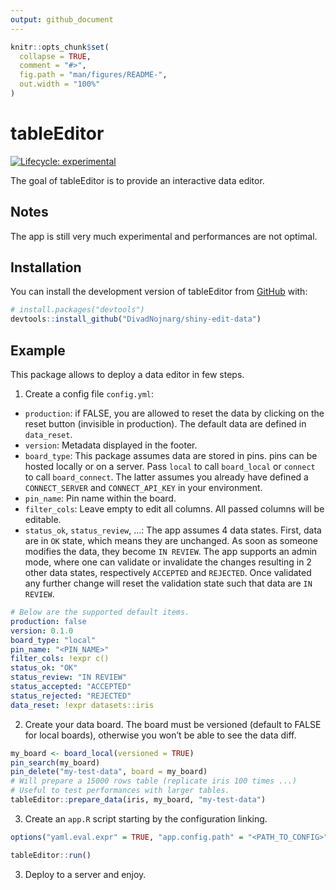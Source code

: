 ```yaml
---
output: github_document
---
```


<!-- README.md is generated from README.Rmd. Please edit that file -->

```r
knitr::opts_chunk$set(
  collapse = TRUE,
  comment = "#>",
  fig.path = "man/figures/README-",
  out.width = "100%"
)
```

# tableEditor

<!-- badges: start -->
[![Lifecycle: experimental](https://img.shields.io/badge/lifecycle-experimental-orange.svg)](https://lifecycle.r-lib.org/articles/stages.html#experimental)
<!-- badges: end -->

The goal of tableEditor is to provide an interactive data editor.

## Notes

The app is still very much experimental and performances are not optimal.

## Installation

You can install the development version of tableEditor from [GitHub](https://github.com/) with:

``` r
# install.packages("devtools")
devtools::install_github("DivadNojnarg/shiny-edit-data")
```

## Example

This package allows to deploy a data editor in few steps.

1. Create a config file `config.yml`:

  - `production`: if FALSE, you are allowed to reset the data by clicking on the reset
  button (invisible in production). The default data are defined in `data_reset`.
  - `version`: Metadata displayed in the footer.
  - `board_type`: This package assumes data are stored in pins. pins can be hosted locally or on a server. Pass `local` to call `board_local` or `connect` to call `board_connect`. The latter assumes you already have defined a `CONNECT_SERVER` and `CONNECT_API_KEY` in your environment.
  - `pin_name`: Pin name within the board.
  - `filter_cols`: Leave empty to edit all columns. All passed columns will be editable.
  - `status_ok`, `status_review`, ...: The app assumes 4 data states. First, data are in `OK` state, which means they are unchanged.
  As soon as someone modifies the data, they become `IN REVIEW`. The app supports an admin mode, where one can validate or invalidate the changes resulting in 2 other data states, respectively `ACCEPTED` and `REJECTED`. Once validated any further change will reset the validation state such that data are `IN REVIEW`.

```yaml
# Below are the supported default items.
production: false
version: 0.1.0
board_type: "local"
pin_name: "<PIN_NAME>"
filter_cols: !expr c()
status_ok: "OK"
status_review: "IN REVIEW"
status_accepted: "ACCEPTED"
status_rejected: "REJECTED"
data_reset: !expr datasets::iris
```

2. Create your data board. The board must be versioned (default to FALSE for local boards), 
otherwise you won't be able to see the data diff.

```r
my_board <- board_local(versioned = TRUE)
pin_search(my_board)
pin_delete("my-test-data", board = my_board)
# Will prepare a 15000 rows table (replicate iris 100 times ...)
# Useful to test performances with larger tables.
tableEditor::prepare_data(iris, my_board, "my-test-data")
```

3. Create an `app.R` script starting by the configuration linking.

```r
options("yaml.eval.expr" = TRUE, "app.config.path" = "<PATH_TO_CONFIG>")

tableEditor::run()
```

3. Deploy to a server and enjoy.
